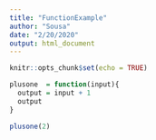 ```yaml
---
title: "FunctionExample"
author: "Sousa"
date: "2/20/2020"
output: html_document
---
```


```r
knitr::opts_chunk$set(echo = TRUE)
```

```r

plusone  = function(input){
  output = input + 1
  output
}

plusone(2)
```

